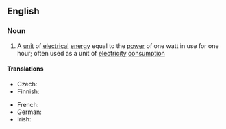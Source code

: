 {{also|watthour}}

==English==

===Noun===
{{wikipedia}}
{{en-noun|head=[[watt]]-[[hour]]}}

# A [[unit]] of [[electrical]] [[energy]] equal to the [[power]] of one watt in use for one hour; often used as a unit of [[electricity]] [[consumption]]

====Translations====
{{trans-top|unit of electrical energy equal to the power of one watt in use for one hour}}
* Czech: {{t+|cs|watthodina|f}}
* Finnish: {{t+|fi|wattitunti}}
{{trans-mid}}
* French: {{t+|fr|wattheure|m}}
* German: {{t+|de|Wattstunde|f}}
* Irish: {{t|ga|vatuair|f}}
{{trans-bottom}}